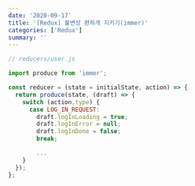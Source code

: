 ```yaml
---
date: '2020-09-17'
title: '[Redux] 불변성 편하게 지키기(immer)'
categories: ['Redux']
summary: ''
---
```


```jsx
// reducers/user.js

import produce from 'immer';

const reducer = (state = initialState, action) => {
  return produce(state, (draft) => {
    switch (action.type) {
      case LOG_IN_REQUEST:
        draft.logInLoading = true;
        draft.logInError = null;
        draft.logInDone = false;
        break;

        ...
    }
  });
};
```
